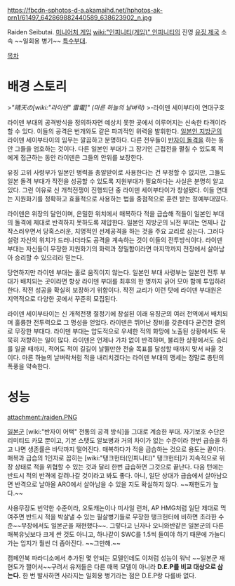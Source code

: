 https://fbcdn-sphotos-d-a.akamaihd.net/hphotos-ak-prn1/61497_642869882440589_638623902_n.jpg

Raiden Seibutai. [[미니어처 게임]] [[wiki:"인피니티(게임)" 인피니티]]의 진영 [[유징 제국]] 소속 ~~일회용 병기~~ [[특수부대]].

[[목차]]
= 배경 스토리 =

>''"晴天の[wiki:"라이덴" 雷電]" (마른 하늘의 날벼락)''
>-라이덴 세이부타이 연대구호

라이덴 부대의 공격방식을 정의하자면 예상치 못한 곳에서 이루어지는 신속한 타격이라 할 수 있다. 이들의 공격은 번개와도 같은 파괴적인 위력을 발휘한다. [[일본인 지방군]]의 라이덴 세이부타이의 임무는 깔끔하고 분명하다. 다른 전우들이 [[반자이 돌격]]을 하는 동안 그들을 엄호하는 것이다. 다른 일본인 부대가 그 장기인 근접전을 펼칠 수 있도록 적에게 접근하는 동안 라이덴은 그들의 안위를 보장한다. 

유징 고위 사령부가 일본인 병력을 총알받이로 사용한다는 건 부정할 수 없지만, 그들도 일본 돌격 부대가 작전을 성공할 수 있도록 지원부대가 필요하다는 사실은 분명히 알고 있다. 그런 이유로 신 개척전쟁이 진행되던 중 라이덴 세이부타이가 창설됐다. 이들 연대는 지원화기를 정확하고 효율적으로 사용하는 법을 중점적으로 훈련 받는 정예부대였다.

라이덴은 위장의 달인이며, 은밀한 위치에서 매복하다 적을 급습해 적들이 일본인 부대의 돌격에 제대로 반격하지 못하도록 제압한다. 일본인 지방군의 뇌전 부대는 언제나 갑작스러우면서 당혹스러운, 치명적인 선제공격을 하는 것을 주요 교리로 삼는다. 그러다 설령 자신의 위치가 드러나더라도 공격을 계속하는 것이 이들의 전투방식이다. 라이덴 부대는 자신들이 무장한 지원화기의 화력과 정밀함이라면 마지막까지 전장에서 살아남아 승리할 수 있으리라 믿는다.

당연하지만 라이덴 부대는 홀로 움직이지 않는다. 일본인 부대 사령부는 일본인 전투 부대가 배치되는 곳이라면 항상 라이덴 부대를 최후의 한 명까지 긁어 모아 함께 투입하려 한다. 작전 성공을 확실히 보장하기 위함이다. 작전 교리가 이런 탓에 라이덴 부대원은 지역적으로 다양한 곳에서 꾸준히 모집된다.

라이덴 세이부타이는 신 개척전쟁 절정기에 창설된 이래 유징군의 여러 전역에서 배치되며 훌륭한 전투력으로 그 명성을 얻었다. 라이덴은 뛰어난 장비를 갖춘데다 굳건한 결의로 무장한 부대다. 라이덴 부대는 압도적으로 우세한 적의 화망에 노출된 상황에서도 묵묵히 저항하는 일이 많다. 라이덴은 언제나 가차 없이 반격하며, 불리한 상황에서도 승리를 일굴 때까지, 적어도 적이 길길이 날뛸만한 전술 목표를 달성할 때까지 맞서 싸울 것이다. 마른 하늘의 날벼락처럼 적을 내리치겠다는 라이덴 부대의 맹세는 정말로 총탄의 폭풍을 약속한다.

= 성능 =
attachment:/raiden.PNG ﻿

[[일본군]] [wiki:"반자이 어택" 전통의 공격 방식]을 그대로 계승한 부대. 자기보호 수단은 리미티드 카모 뿐이고, 기본 스탯도 알보병과 거의 차이가 없는 수준이라 한번 급습을 하고 나면 생존률은 바닥까지 떨어진다. 매복하다가 적을 급습하는 것으로 용도는 끝이다. 매복과 급습의 1인자로 꼽히는 [wiki:"탱크헌터(인피니티)" 탱크헌터]가 지속적으로 위장 상태로 적을 위협할 수 있는 것과 달리 한번 급습하면 그것으로 끝난다. 다음 턴에는 반드시 적의 반격에 갈려나갈 것이라고 봐도 좋다. 아니, 일단 상대가 급습에서 살아남으면 반격으로 날아올 ARO에서 살아남을 수 있을 지도 확실하지 않다. ~~재현도가 높다.~~

사용무장도 빈약한 수준이라, 오토캐논이나 미사일 런처, AP HMG처럼 일단 제대로 먹여주면 반드시 적을 박살낼 수 있는 필살병기들로 무장한 탱크헌터에 비하면 초라한 수준~~무장에서도 일본군을 재현했다~~. 그렇다고 닌자나 오니와반같은 일본군의 다른 매복유닛보다 크게 싼 것도 아니고, 하나같이 SWC를 1.5씩 들여야 하기 때문에 가늘디 가는 입지가 훨씬 더 좁아진다. ~~그만해.~~

캠페인북 파라디소에서 추가된 몇 안되는 모델인데도 이처럼 성능이 워낙 ~~일본군 재현도가 쩔어서~~구려서 유저들은 다른 매복 모델이 아니라 '''D.E.P를 비교 대상으로 삼는다.''' 한 번 발사하면 사라지는 일회용 병기라는 점은 D.E.P랑 다를바 없다. 
